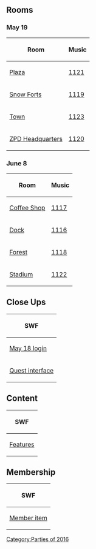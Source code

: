 {{CPW|Zootopia Party|Festa Zootopia}}

==Rooms==
===May 19===
<center>
{|class="wikitable"
!Room!!Music
|-
|[[Media:RoomsPlaza-ZootopiaParty.swf|Plaza]]||[[Media:Music1121.swf|1121]]
|-
|[[Media:RoomsForts-ZootopiaParty.swf|Snow Forts]]||[[Media:Music1119.swf|1119]]
|-
|[[Media:RoomsTown-ZootopiaParty.swf|Town]]||[[Media:Music1123.swf|1123]]
|-
|[[Media:RoomsParty1-ZootopiaParty.swf|ZPD Headquarters]]||[[Media:Music1120.swf|1120]]
|}
</center>
===June 8===
<center>
{|class="wikitable"
!Room!!Music
|-
|[[Media:RoomsCoffee-ZootopiaParty.swf|Coffee Shop]]||[[Media:Music1117.swf|1117]]
|-
|[[Media:RoomsDock-ZootopiaParty.swf|Dock]]||[[Media:Music1116.swf|1116]]
|-
|[[Media:RoomsForest-ZootopiaParty.swf|Forest]]||[[Media:Music1118.swf|1118]]
|-
|[[Media:RoomsRink-ZootopiaParty.swf|Stadium]]||[[Media:Music1122.swf|1122]]
|}
</center>

==Close Ups==
<center>
{|class="wikitable" style="text-align: center;"
!colspan="4"|SWF
|-
|[[Media:Close ups160518 character dialogue login-ZootopiaParty.swf|May 18 login]]||[[Media:Close ups160525 character dialogue login-ZootopiaParty.swf|May 25 login]]||[[Media:Close ups160608 character dialogue login-ZootopiaParty.swf|June 8 login]]||[[Media:Close ups160629 character dialogue login-ZootopiaParty.swf|June 29 login]]
|-
|colspan="4"|[[Media:Close upsQuest interface-ZootopiaParty.swf|Quest interface]]
|}
</center>

==Content==
<center>
{|class="wikitable"
!colspan="5"|SWF
|-
|[[Media:ContentFeatures-ZootopiaParty.swf|Features]]||[[Media:ContentInterface-ZootopiaParty.swf|Interface]]||[[Media:ContentLogo-ZootopiaParty.swf|Logo]]||[[Media:ContentParty icon-ZootopiaParty.swf|Party icon]]||[[Media:ContentPrompts-ZootopiaParty.swf|Prompts]]
|}
</center>

==Membership==
<center>
{|class="wikitable"
!SWF
|-
|[[Media:MembershipParty1-ZootopiaParty.swf|Member item]]
|}
</center>

{{Parties}}

[[Category:Parties of 2016]]